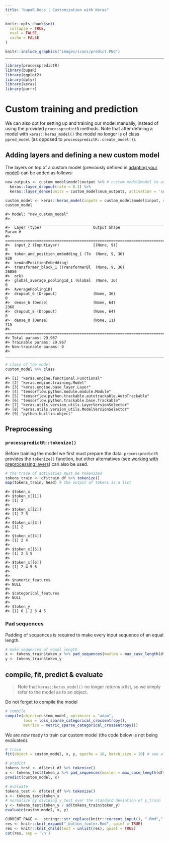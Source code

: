 ```yaml
---
title: "bupaR Docs | Customization with Keras"
---
```


```r
knitr::opts_chunk$set(
  collapse = TRUE,
  eval = FALSE,
  cache = FALSE
)
```

```r
knitr::include_graphics("images/icons/predict.PNG")
```

***

```r
library(processpredictR)
library(bupaR)
library(ggplot2)
library(dplyr)
library(keras)
library(purrr)
```

# Custom training and prediction
We can also opt for setting up and training our model manually, instead of using the provided `processpredictR` methods. Note that after defining a model with `keras::keras_model()` the model no longer is of class `ppred_model` (as opposed to `processpredictR::create_model()`).

## Adding layers and defining a new custom model
The layers on top of a custom model (previously defined in [adapting your model](https://bupaverse.github.io/docs/predict_adapt.html)) can be added as follows:

```r
new_outputs <- custom_model$model$output %>% # custom_model$model to access a model and $output to access the outputs of that model
  keras::layer_dropout(rate = 0.1) %>%
  keras::layer_dense(units = custom_model$num_outputs, activation = 'softmax')

custom_model <- keras::keras_model(inputs = custom_model$model$input, outputs = new_outputs, name = "new_custom_model")
custom_model

```

```
#> Model: "new_custom_model"
#> ________________________________________________________________________________
#>  Layer (type)                       Output Shape                    Param #     
#> ================================================================================
#>  input_2 (InputLayer)               [(None, 9)]                     0           
#>  token_and_position_embedding_1 (To  (None, 9, 36)                  828         
#>  kenAndPositionEmbedding)                                                       
#>  transformer_block_1 (TransformerBl  (None, 9, 36)                  26056       
#>  ock)                                                                           
#>  global_average_pooling1d_1 (Global  (None, 36)                     0           
#>  AveragePooling1D)                                                              
#>  dropout_6 (Dropout)                (None, 36)                      0           
#>  dense_6 (Dense)                    (None, 64)                      2368        
#>  dropout_8 (Dropout)                (None, 64)                      0           
#>  dense_8 (Dense)                    (None, 11)                      715         
#> ================================================================================
#> Total params: 29,967
#> Trainable params: 29,967
#> Non-trainable params: 0
#> ________________________________________________________________________________
```

```r
# class of the model
custom_model %>% class
```
```
#> [1] "keras.engine.functional.Functional"                     
#> [2] "keras.engine.training.Model"                            
#> [3] "keras.engine.base_layer.Layer"                          
#> [4] "tensorflow.python.module.module.Module"                 
#> [5] "tensorflow.python.trackable.autotrackable.AutoTrackable"
#> [6] "tensorflow.python.trackable.base.Trackable"             
#> [7] "keras.utils.version_utils.LayerVersionSelector"         
#> [8] "keras.utils.version_utils.ModelVersionSelector"         
#> [9] "python.builtin.object"
```

## Preprocessing
### `processpredictR::tokenize()`
Before training the model we first must prepare the data. `processpredictR` provides the `tokenize()` function, but other alternatives (see [working with preprocessing layers](https://tensorflow.rstudio.com/guides/keras/preprocessing_layers)) can also be used. 

```r
# the trace of activities must be tokenized
tokens_train <- df$train_df %>% tokenize()
map(tokens_train, head) # the output of tokens is a list


```

```
#> $token_x
#> $token_x[[1]]
#> [1] 2
#> 
#> $token_x[[2]]
#> [1] 2 3
#> 
#> $token_x[[3]]
#> [1] 2
#> 
#> $token_x[[4]]
#> [1] 2 4
#> 
#> $token_x[[5]]
#> [1] 2 4 5
#> 
#> $token_x[[6]]
#> [1] 2 4 5 6
#> 
#> 
#> $numeric_features
#> NULL
#> 
#> $categorical_features
#> NULL
#> 
#> $token_y
#> [1] 0 1 2 3 4 5
```

### Pad sequences
Padding of sequences is required to make every input sequence of an equal length. 
```r
# make sequences of equal length
x <- tokens_train$token_x %>% pad_sequences(maxlen = max_case_length(df$train_df), value = 0)
y <- tokens_train$token_y
```

## compile, fit, predict & evaluate
> Note that `keras::keras_model()` no longer returns a list, so we simply refer to the model as to an object.

Do not forget to compile the model
```r
# compile
compile(object=custom_model, optimizer = "adam", 
        loss = loss_sparse_categorical_crossentropy(), 
        metrics = metric_sparse_categorical_crossentropy())
```

We are now ready to train our custom model (the code below is not being evaluated).
```r
# train
fit(object = custom_model, x, y, epochs = 10, batch_size = 10) # see also ?keras::fit.keras.engine.training.Model

# predict
tokens_test <- df$test_df %>% tokenize()
x <- tokens_test$token_x %>% pad_sequences(maxlen = max_case_length(df$train_df), value = 0)
predict(custom_model, x)

# evaluate
tokens_test <- df$test_df %>% tokenize()
x <- tokens_test$token_x
# normalize by dividing y_test over the standard deviation of y_train
y <- tokens_test$token_y / sd(tokens_train$token_y)
evaluate(custom_model, x, y)
```

```r
CURRENT_PAGE <-  stringr::str_replace(knitr::current_input(), ".Rmd",".html")
res <- knitr::knit_expand("_button_footer.Rmd", quiet = TRUE)
res <- knitr::knit_child(text = unlist(res), quiet = TRUE)
cat(res, sep = '\n')
```
